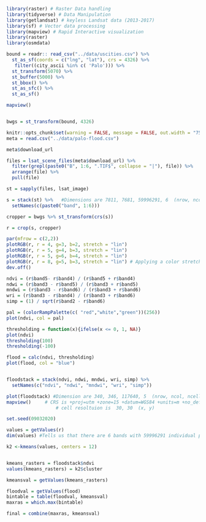 ```r
library(raster) # Raster Data handling
library(tidyverse) # Data Manipulation
library(getlandsat) # keyless Landsat data (2013-2017)
library(sf) # Vector data processing
library(mapview) # Rapid Interactive visualization
library(raster)
library(osmdata)

bound = readr:: read_csv("../data/uscities.csv") %>% 
  st_as_sf(coords = c("lng", "lat"), crs = 4326) %>% 
   filter((city_ascii %in% c( 'Palo'))) %>% 
  st_transform(5070) %>% 
  st_buffer(5000) %>% 
  st_bbox() %>% 
  st_as_sfc() %>% 
  st_as_sf()

mapview()


bwgs = st_transform(bound, 4326)
```



```r
knitr::opts_chunk$set(warning = FALSE, message = FALSE, out.width = "75%", fig.align = 'center')
meta = read.csv("../data/palo-flood.csv")

meta$download_url

files = lsat_scene_files(meta$download_url) %>% 
  filter(grepl(paste0("B", 1:6, ".TIF$", collapse = "|"), file)) %>% 
  arrange(file) %>% 
  pull(file)

st = sapply(files, lsat_image)

s = stack(st) %>%   #Dimensions are 7811, 7681, 59996291, 6  (nrow, ncol, ncell, nlayers), Resolution is 30, 30... CRS is +proj=utm +zone=15 +datum=WGS84 +units=m +no_defs 
  setNames(c(paste0("band", 1:6)))

cropper = bwgs %>% st_transform(crs(s))

r = crop(s, cropper)


```
```r

par(mfrow = c(2,2))
plotRGB(r, r = 4, g=3, b=2, stretch = "lin")
plotRGB(r, r = 5, g=4, b=3, stretch = "lin")
plotRGB(r, r = 5, g=6, b=4, stretch = "lin")
plotRGB(r, r = 8, g=5, b=3, stretch = "lin") # Applying a color stretch allows us to see the color difference better. Makes color scale relative to itself
dev.off()

ndvi = (r$band5- r$band4) / (r$band5 + r$band4)
ndwi = (r$band3 - r$band5) / (r$band3 + r$band5)
mndwi = (r$band3 - r$band6) / (r$band3 + r$band6)
wri = (r$band3 - r$band4) / (r$band3 + r$band6)
simp = (1) / sqrt(r$band2 - r$band6)

pal = (colorRampPalette(c( "red","white","green"))(256))
plot(ndvi, col = pal)

thresholding = function(x){ifelse(x <= 0, 1, NA)}
plot(ndvi)
thresholding(100)
thresholding(-100)

flood = calc(ndvi, thresholding)
plot(flood, col = "blue")


floodstack = stack(ndvi, ndwi, mndwi, wri, simp) %>% 
  setNames(c("ndvi", "ndwi", "mndwi", "wri", "simp"))

plot(floodstack) #Dimension are 340, 346, 117640, 5  (nrow, ncol, ncell, nlayers)
mapview()     # CRS is +proj=utm +zone=15 +datum=WGS84 +units=m +no_defs 
                  # cell resoltuion is  30, 30  (x, y)
```
```r
set.seed(09032020)

values = getValues(r)
dim(values) #Tells us that there are 6 bands with 59996291 individual pixels. 

k2 <-kmeans(values, centers = 12)


kmeans_rasters = floodstack$ndvi
values(kmeans_rasters) = k2$cluster

kmeansval = getValues(kmeans_rasters)

floodval = getValues(flood)
bintable = table(floodval, kmeansval)
maxras = which.max(bintable)

final = combine(maxras, kmeansval)


```
